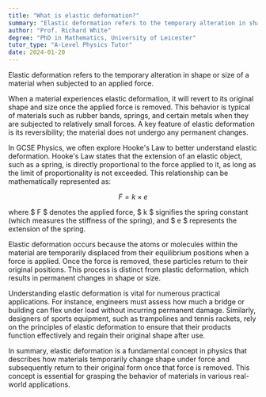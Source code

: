 ```yaml
---
title: "What is elastic deformation?"
summary: "Elastic deformation refers to the temporary alteration in shape or size of a material when subjected to an external force."
author: "Prof. Richard White"
degree: "PhD in Mathematics, University of Leicester"
tutor_type: "A-Level Physics Tutor"
date: 2024-01-20
---
```


Elastic deformation refers to the temporary alteration in shape or size of a material when subjected to an applied force. 

When a material experiences elastic deformation, it will revert to its original shape and size once the applied force is removed. This behavior is typical of materials such as rubber bands, springs, and certain metals when they are subjected to relatively small forces. A key feature of elastic deformation is its reversibility; the material does not undergo any permanent changes.

In GCSE Physics, we often explore Hooke's Law to better understand elastic deformation. Hooke's Law states that the extension of an elastic object, such as a spring, is directly proportional to the force applied to it, as long as the limit of proportionality is not exceeded. This relationship can be mathematically represented as:

$$ 
F = k \times e 
$$ 

where $ F $ denotes the applied force, $ k $ signifies the spring constant (which measures the stiffness of the spring), and $ e $ represents the extension of the spring.

Elastic deformation occurs because the atoms or molecules within the material are temporarily displaced from their equilibrium positions when a force is applied. Once the force is removed, these particles return to their original positions. This process is distinct from plastic deformation, which results in permanent changes in shape or size.

Understanding elastic deformation is vital for numerous practical applications. For instance, engineers must assess how much a bridge or building can flex under load without incurring permanent damage. Similarly, designers of sports equipment, such as trampolines and tennis rackets, rely on the principles of elastic deformation to ensure that their products function effectively and regain their original shape after use.

In summary, elastic deformation is a fundamental concept in physics that describes how materials temporarily change shape under force and subsequently return to their original form once that force is removed. This concept is essential for grasping the behavior of materials in various real-world applications.
    